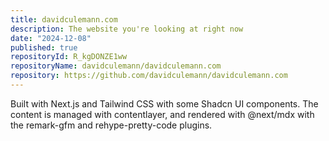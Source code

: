 ```yaml
---
title: davidculemann.com
description: The website you're looking at right now
date: "2024-12-08"
published: true
repositoryId: R_kgDONZE1ww
repositoryName: davidculemann/davidculemann.com
repository: https://github.com/davidculemann/davidculemann.com
---
```


Built with Next.js and Tailwind CSS with some Shadcn UI components. The content is managed with contentlayer, and rendered with @next/mdx with the remark-gfm and rehype-pretty-code plugins.
